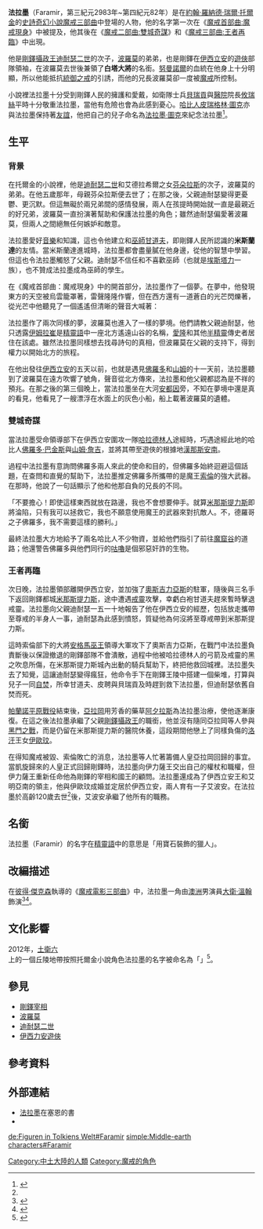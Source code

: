 {{NoteTA
|T=zh-cn:法拉米尔;zh-hant:法拉墨;
|G1=LR
|G2=Show}}
{{Tolkienchar
|image_character =Faramir-tj01.JPG
|image_caption = 法拉墨
|character_name = 法拉墨
|character_weapon = [[長劍|長劍]]，[[長弓|長弓]]
|character_title =[[剛鐸宰相|剛鐸宰相]]<br />[[白塔大將|白塔大將]]<br />[[伊西立安王|伊西立安王]]<br />[[艾明亞南的領主|艾明亞南的領主]] 
|character_race = [[人類_(中土大陸)|人類]]
|character_culture = [[登丹人|登丹人]]，[[胡林家族|胡林家族]]
|character_birth = [[第三紀元|第三紀元]]2983年 | <ref name="AppB">{{Harvnb|Return of the King|1955|loc=Appendix B, pp. 368–373|Ref=Return of the King}}</ref>
|character_death = [[第四紀元|第四紀元]]82年 | <ref name="AppAIii">{{Harvnb|Return of the King|1955|loc=Appendix A: I (ii), pp. 317–8|Ref=Return of the King}}</ref>
|character_realm = [[剛鐸|剛鐸]]
|Book(s) = 《[[雙城奇謀|雙城奇謀]]》<br />《[[王者再臨|王者再臨]]》
}}
'''法拉墨'''（Faramir，第三紀元2983年~第四紀元82年）是在[[約翰·羅納德·瑞爾·托爾金|約翰·羅納德·瑞爾·托爾金]]的[[史詩|史詩]][[奇幻小說|奇幻小說]][[魔戒三部曲|魔戒三部曲]]中登場的人物，他的名字第一次在《[[魔戒首部曲:魔戒現身|魔戒首部曲:魔戒現身]]》中被提及，他其後在《[[魔戒二部曲:雙城奇謀|魔戒二部曲:雙城奇謀]]》和《[[魔戒三部曲:王者再臨|魔戒三部曲:王者再臨]]》中出現。

他是[[剛鐸|剛鐸]][[攝政王|攝政王]][[迪耐瑟二世|迪耐瑟二世]]的次子，[[波羅莫|波羅莫]]的弟弟，也是剛鐸在[[伊西立安|伊西立安]]的[[遊俠_(中土大陸)|遊俠]]部隊領袖，在波羅莫去世後兼領了'''白塔大將'''的名銜。[[努曼諾爾|努曼諾爾]]的血統在他身上十分明顯，所以他能抵抗[[統御魔戒|統御之戒]]的引誘，而他的兄長波羅莫卻一度被[[至尊魔戒|魔戒]]所控制。

小說裡法拉墨十分受到剛鐸人民的擁護和愛戴，如衛隊士兵[[貝瑞貢|貝瑞貢]]與[[醫院|醫院]]院長[[攸瑞絲|攸瑞絲]]平時十分敬重法拉墨，當他有危險也會為此感到憂心。[[哈比人|哈比人]][[皮瑞格林·圖克|皮瑞格林·圖克]]亦與法拉墨保持著[[友誼|友誼]]，他把自己的兒子命名為[[法拉墨·圖克|法拉墨·圖克]]來紀念法拉墨<ref name=":0">{{Cite news|url=https://screenrant.com/lord-of-the-rings-faramir-facts-trivia/|title=Lord Of The Rings: 15 Things You Never Knew About Faramir|date=2017-09-19|newspaper=ScreenRant|accessdate=2018-05-13|language=en-US|archive-date=2021-01-13|archive-url=https://web.archive.org/web/20210113125331/https://screenrant.com/lord-of-the-rings-faramir-facts-trivia/|dead-url=no}}</ref>。

== 生平 ==
===背景===
在托爾金的小說裡，他是[[迪耐瑟二世|迪耐瑟二世]]和艾德拉希爾之女[[芬朵拉斯|芬朵拉斯]]的次子，波羅莫的弟弟。在他五歲那年，母親芬朵拉斯便去世了；在那之後，父親迪耐瑟變得更憂鬱、更沉默。但這無礙於兩兄弟間的感情發展，兩人在孩提時開始就一直是最親近的好兄弟，波羅莫一直扮演著幫助和保護法拉墨的角色；雖然迪耐瑟偏愛著波羅莫，但兩人之間絕無任何嫉妒和敵意。

法拉墨愛好[[音樂|音樂]]和知識，這也令他建立和[[巫師_(中土大陸)|巫師]][[甘道夫|甘道夫]]，即剛鐸人民所認識的'''米斯蘭達'''的友情。當米斯蘭達進城時，法拉墨都會盡量膩在他身邊，從他的智慧中學習。但這也令法拉墨觸怒了父親。迪耐瑟不信任和不喜歡巫師（也就是[[埃斯塔力|埃斯塔力]]一族），也不贊成法拉墨成為巫師的學生。

在《魔戒首部曲：魔戒現身》中的開首部分，法拉墨作了一個夢。在夢中，他發現東方的天空被烏雲籠罩著，雷聲隆隆作響，但在西方還有一道蒼白的光芒閃爍著，從光芒中他聽見了一個遙遙但清晰的聲音大喊著：

{{cquote|聖劍斷折何處去，<br/>
伊姆拉崔之中現，<br/>
此地眾人將會面，<br/>
齊心勝過魔窟殿，<br/>
該處必有事蹟顯，<br/>
末日以臨無疑慮，<br/>
埃西鐸剋星再現，<br/>
半身人仗義出現。}}

法拉墨作了兩次同樣的夢，波羅莫也進入了一樣的夢境。他們請教父親迪耐瑟，他只透露[[伊姆拉崔|伊姆拉崔]]是[[精靈語|精靈語]]中一座北方遙遠山谷的名稱，[[愛隆|愛隆]]和其他[[半精靈|半精靈]]傳史者居住在該處。雖然法拉墨同樣想去找尋詩句的真相，但波羅莫在父親的支持下，得到權力以開始北方的旅程。

在他出發往[[伊西立安|伊西立安]]的五天以前，也就是遇見[[佛羅多|佛羅多]]和[[山姆|山姆]]的十一天前，法拉墨聽到了波羅莫在遠方吹響了號角，聲音從北方傳來，法拉墨和他父親都認為是不祥的預兆。在那之後的第三個晚上，當法拉墨坐在大河[[安都因河|安都因]]旁，不知在夢境中還是真的看見，他看見了一艘漂浮在水面上的灰色小船，船上載著波羅莫的遺體。

===雙城奇謀===
當法拉墨受命領導部下在伊西立安圍攻一隊[[哈拉德林人|哈拉德林人]]途經時，巧遇途經此地的哈比人[[佛羅多·巴金斯|佛羅多·巴金斯]]與[[山姆·詹吉|山姆·詹吉]]，並將其帶至遊俠的根據地[[漢那斯安南|漢那斯安南]]。

過程中法拉墨有意詢問佛羅多兩人來此的使命和目的，但佛羅多始終迴避這個話題，在查問和直覺的幫助下，法拉墨推定佛羅多所攜帶的是魔王[[索倫_(魔戒)|索倫]]的強大武器。在那時，他說了一句話顯示了他和他那自負的兄長的不同。

「不要擔心！即使這樣東西就放在路邊，我也不會想要伸手。就算[[米那斯提力斯|米那斯提力斯]]即將淪陷，只有我可以拯救它，我也不願意使用魔王的武器來對抗敵人。不，德羅哥之子佛羅多，我不需要這樣的勝利。」

最終法拉墨大方地給予了兩名哈比人不少物資，並給他們指引了前往[[米那斯魔窟|魔窟谷]]的道路；他還警告佛羅多與他們同行的[[咕嚕|咕嚕]]是個邪惡奸詐的生物。

===王者再臨===
次日晚，法拉墨領部離開伊西立安，並加強了[[奧斯吉力亞斯|奧斯吉力亞斯]]的駐軍，隨後與三名手下返回剛鐸都城[[米那斯提力斯|米那斯提力斯]]，途中遭遇[[戒靈|戒靈]]攻擊，幸虧白袍甘道夫趕來暫時擊退戒靈。法拉墨向父親迪耐瑟一五一十地報告了他在伊西立安的經歷，包括放走攜帶至尊戒的半身人一事，迪耐瑟為此感到憤怒，質疑他為何沒將至尊戒帶到米那斯提力斯。

這時索倫部下的大將[[安格馬巫王|安格馬巫王]]領導大軍攻下了奧斯吉力亞斯，在戰鬥中法拉墨負責斷後以保證撤退的剛鐸部隊不會潰散，過程中他被哈拉德林人的弓箭及戒靈的黑之吹息所傷，在米那斯提力斯城內出動的騎兵幫助下，終把他救回城裡。法拉墨失去了知覺，這讓迪耐瑟變得瘋狂，他命令手下在剛鐸王陵中搭建一個柴堆，打算與兒子一同[[自焚|自焚]]，所幸甘道夫、皮聘與貝瑞貢及時趕到救下法拉墨，但迪耐瑟依舊自焚而死。

[[帕蘭諾平原戰役|帕蘭諾平原戰役]]結束後，[[亞拉岡_(魔戒)|亞拉岡]]用芳香的藥草[[阿夕拉斯|阿夕拉斯]]為法拉墨治療，使他逐漸康復。在這之後法拉墨承繼了父親[[剛鐸|剛鐸]][[攝政王|攝政王]]的職銜，他並沒有隨同亞拉岡等人參與[[黑門之戰|黑門之戰]]，而是仍留在米那斯提力斯的醫院休養，這段期間他戀上了同樣負傷的[[洛汗_(地名)|洛汗]]王女[[伊歐玟|伊歐玟]]。

在得知魔戒被毀、索倫敗亡的消息，法拉墨等人忙著籌備人皇亞拉岡回歸的事宜。當凱旋歸來的人皇正式回歸剛鐸時，法拉墨向伊力薩王交出自己的權杖和職權，但伊力薩王重新任命他為剛鐸的宰相和國王的顧問。法拉墨還成為了伊西立安王和艾明亞南的領主，他與伊歐玟成婚並定居於伊西立安，兩人育有一子艾波安。在法拉墨於高齡120歲去世<ref name=":0" />後，艾波安承繼了他所有的職務。

== 名銜 ==
法拉墨（Faramir）的名字在[[精靈語|精靈語]]中的意思是「用寶石裝飾的獵人」。

== 改編描述 ==
在[[彼得·傑克森|彼得·傑克森]]執導的《[[魔戒電影三部曲|魔戒電影三部曲]]》中，法拉墨一角由[[澳洲|澳洲]]男演員[[大衛·溫漢|大衛·溫翰]]飾演<ref>{{Cite web|url=http://www.imdb.com/name/nm0920992/bio|title=David Wenham|accessdate=2017-11-29|work=IMDb|archive-date=2021-01-26|archive-url=https://web.archive.org/web/20210126162456/http://www.imdb.com/name/nm0920992/bio|dead-url=no}}</ref><ref>{{Cite web|url=http://www.imdb.com/character/ch0000138/|title=Faramir (Character)|accessdate=2018-05-13|publisher=IMDB|archiveurl=https://web.archive.org/web/20170824191500/http://www.imdb.com/character/ch0000138/|archivedate=2017-08-24}}</ref>。

== 文化影響 ==
2012年，[[土衛六|土衛六]]上的一個丘陵地帶按照托爾金小說角色法拉墨的名字被命名為「{{Le|法拉墨丘|Faramir Colles}}」<ref>{{Cite web|url=https://planetarynames.wr.usgs.gov/Feature/15074?__fsk=1471182007|title=Planetary Names: Collis, colles: Faramir Colles on Titan|accessdate=2018-05-13|work=planetarynames.wr.usgs.gov|language=en|archive-date=2019-06-29|archive-url=https://web.archive.org/web/20190629094721/https://planetarynames.wr.usgs.gov/Feature/15074?__fsk=1471182007|dead-url=no}}</ref>。

== 參見 ==

* [[剛鐸宰相|剛鐸宰相]]
* [[波羅莫|波羅莫]]
* [[迪耐瑟二世|迪耐瑟二世]]
* [[伊西力安遊俠|伊西力安遊俠]]

== 參考資料 ==
{{reflist}}

==外部連結==
* [https://web.archive.org/web/20150129014457/http://thainsbook.net/faramir.html 法拉墨]在塞恩的書{{en}}
* {{Imdb character|0000138}}{{en}}

{{s-start}}
{{s-bef|before=迪耐瑟二世}}
{{s-ttl|title=[[剛鐸宰相|剛鐸宰相]]|years=[[第三紀元|第三紀元]]3019年–[[第四紀元|第四紀元]]82年}}
{{s-aft|after=艾波安}}
{{s-end}}

{{魔戒角色}}

[[Category:中土大陸的人類|Category:中土大陸的人類]]
[[Category:魔戒的角色|Category:魔戒的角色]]

[[de:Figuren_in_Tolkiens_Welt#Faramir|de:Figuren in Tolkiens Welt#Faramir]]
[[simple:Middle-earth_characters#Faramir|simple:Middle-earth characters#Faramir]]